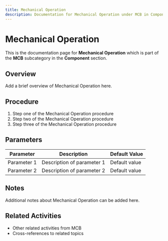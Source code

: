 ```yaml
---
title: Mechanical Operation
description: Documentation for Mechanical Operation under MCB in Component category
---
```


# Mechanical Operation

This is the documentation page for **Mechanical Operation** which is part of the **MCB** subcategory in the **Component** section.

## Overview

Add a brief overview of Mechanical Operation here.

## Procedure

1. Step one of the Mechanical Operation procedure
2. Step two of the Mechanical Operation procedure
3. Step three of the Mechanical Operation procedure

## Parameters

| Parameter | Description | Default Value |
|-----------|-------------|---------------|
| Parameter 1 | Description of parameter 1 | Default value |
| Parameter 2 | Description of parameter 2 | Default value |

## Notes

Additional notes about Mechanical Operation can be added here.

## Related Activities

- Other related activities from MCB
- Cross-references to related topics
